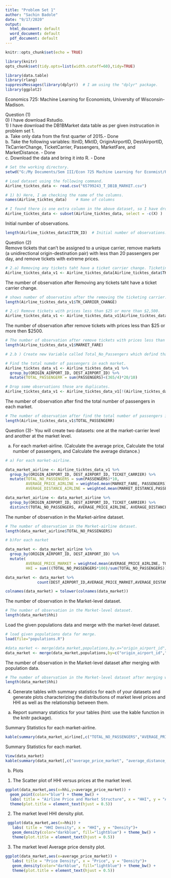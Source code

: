 ---
title: "Problem Set 1"
author: "Sachin Badole"
date: "9/17/2020"
output:
  html_document: default
  word_document: default
  pdf_document: default
---

```{r setup, include=FALSE}
knitr::opts_chunk$set(echo = TRUE)
```
```{r include=FALSE}
library(knitr)
opts_chunk$set(tidy.opts=list(width.cutoff=60),tidy=TRUE)

library(data.table)
library(rlang)
suppressMessages(library(dplyr))  # I am using the "dplyr" package.
library(ggplot2)

```

Economics 725: Machine Learning for Economists, University of Wisconsin-Madison. \

Question (1)\
0) I have download Rstudio. \
1) I have download the DB1BMarket data table as per given instrucation in problem set 1. \
 a. Take only data from the first quarter of 2015.- Done \
 b. Take the following variables: ItinID, MktID, OriginAirportID, DestAirportID, TkCarrierChange,        TicketCarrier, Passengers, MarketFare, and MarketDistance. - Done \
 c. Download the data and bring it into R. - Done

```{r} 
# Set the working directory.
setwd("G:/My Documents/Sem III/Econ 725 Machine Learning for Econmist/Problem Sets/Problem set 1")

# Load dataset using the following command.
Airline_ticktes_data <- read.csv("65799243_T_DB1B_MARKET.csv")

# 1) b) Here, I am checking the name of the columns.
names(Airline_ticktes_data)    # Name of columns

```

```{r}
# I found there is one extra column in the above dataset, so I have dropped it.
Airline_ticktes_data <- subset(Airline_ticktes_data, select = -c(X) )  
```
Initial number of observations.
```{r}
length(Airline_ticktes_data$ITIN_ID)  # Initial number of observations.
```

Question (2) \
Remove tickets that can't be assigned to a unique carrier, remove markets (a unidirectional origin-destination pair) with less than 20 passengers per day, and remove tickets with extreme prices.\

```{r}
# 2.a) Removing any tickets taht have a ticket carrier change. Ticketing Carrier Change Indicator (1=Yes)
Airline_ticktes_data_v1 <- Airline_ticktes_data[Airline_ticktes_data$TK_CARRIER_CHANGE==0,]
```

The number of observation after Removing any tickets taht have a ticket carrier change.
```{r}
# shows number of observatins after the removing the ticketing carrier.
length(Airline_ticktes_data_v1$TK_CARRIER_CHANGE) 
```

```{r}
# 2.c) Remove tickets with prices less than $25 or more than $2,500. 
Airline_ticktes_data_v1 <- Airline_ticktes_data_v1[Airline_ticktes_data_v1$MARKET_FARE>25 & Airline_ticktes_data_v1$MARKET_FARE<2500,]
```

The number of observation after remove tickets with prices less than $25 or more then $2500.
```{r}
# The number of observation after remove tickets with prices less than $25 or more then $2500.
length(Airline_ticktes_data_v1$MARKET_FARE)
```

```{r}
# 2.b ) Create new Variable called Total_No_Passengers which defind that passengers number multiply by 10 for each ticket.

# Find the total numebr of passengers in each market.
Airline_ticktes_data_v1 <- Airline_ticktes_data_v1 %>%
  group_by(ORIGIN_AIRPORT_ID, DEST_AIRPORT_ID) %>%
  mutate(TOTAL_PASSENGERR = sum(PASSENGERS)<(365/4)*20/10)

# Drop some observations those are duplicates.
Airline_ticktes_data_v1 <- Airline_ticktes_data_v1[!(Airline_ticktes_data_v1$TOTAL_PASSENGERR==TRUE),]
```

The number of observation after find the total number of passengers in each market.
```{r}
# The number of observation after find the total number of passengers in each market.
length(Airline_ticktes_data_v1$TOTAL_PASSENGERR)

```

Question (3)- You will create two datasets: one at the market-carrier level and another at the market level.

a) For each market-airline. (Calculate the average price, Calculate the total number of passengers, and Calculate the average distance.)\

```{r}
# a) For each market-airline.

data_market_airline <- Airline_ticktes_data_v1 %>%
  group_by(ORIGIN_AIRPORT_ID, DEST_AIRPORT_ID, TICKET_CARRIER) %>%
  mutate(TOTAL_NO_PASSENGERS = sum(PASSENGERS)*10, 
         AVERAGE_PRICE_AIRLINE = weighted.mean(MARKET_FARE, PASSENGERS),
         AVERAGE_DISTANCE_AIRLINE = weighted.mean(MARKET_DISTANCE,PASSENGERS))

data_market_airline <- data_market_airline %>% 
  group_by(ORIGIN_AIRPORT_ID, DEST_AIRPORT_ID, TICKET_CARRIER) %>%
  distinct(TOTAL_NO_PASSENGERS, AVERAGE_PRICE_AIRLINE, AVERAGE_DISTANCE_AIRLINE)
```

The number of observation in the Market-airline dataset.
```{r}
# The number of observation in the Market-airline dataset.
length(data_market_airline$TOTAL_NO_PASSENGERS)
```

```{r}
# b)For each market

data_market <- data_market_airline %>%
  group_by(ORIGIN_AIRPORT_ID, DEST_AIRPORT_ID) %>%
  mutate(
         AVERAGE_PRICE_MARKET = weighted.mean(AVERAGE_PRICE_AIRLINE, TOTAL_NO_PASSENGERS) ,                             AVERAGE_DISTANCE_MARKET = weighted.mean(AVERAGE_DISTANCE_AIRLINE, TOTAL_NO_PASSENGERS),
         HHI = sum(((TOTAL_NO_PASSENGERS*100)/sum(TOTAL_NO_PASSENGERS))^2))   

data_market <- data_market %>%
              count(DEST_AIRPORT_ID,AVERAGE_PRICE_MARKET,AVERAGE_DISTANCE_MARKET, HHI, sort = TRUE, name = "TOTAL_NO_FIRMS")

colnames(data_market) = tolower(colnames(data_market))
```

The number of observation in the Market-level dataset.
```{r}
# The number of observation in the Market-level dataset.
length(data_market$hhi)
```

Load the given populations data and merge with the market-level dataset.\
```{r}
# load given populations data for merge.
load(file="populations.R")

#data_market <- merge(data_market,populations,by.x="origin_airport_id", by.y="dest_airport_id")
data_market <- merge(data_market,populations,by=c("origin_airport_id","dest_airport_id"))
```

The number of observation in the Market-level dataset after merging with population data.
```{r}

# The number of observation in the Market-level dataset after merging with population data.
length(data_market$hhi)
```

4) Generate tables with summary statistics for each of your datasets and generate plots characterizing the distributions of market level prices and HHI as well as the relationship between them.\

a) Report summary statistics for your tables (hint: use the kable function in the knitr package).\

Summary Statistics for each market-airline.\

```{r}

kable(summary(data_market_airline[,c("TOTAL_NO_PASSENGERS","AVERAGE_PRICE_AIRLINE","AVERAGE_DISTANCE_AIRLINE")]))

```

Summary Statistics for each market.\

```{r}
View(data_market)
kable(summary(data_market[,c("average_price_market", "average_distance_market", "hhi", "market_size", "total_no_firms")]))
```

b) Plots\

1. The Scatter plot of HHI versus prices at the market level.\

```{r}
ggplot(data_market,aes(x=hhi,y=average_price_market)) + 
  geom_point(color="blue") + theme_bw() + 
  labs( title = "Airline Price and Market Structure", x = "HHI", y = "Average Price") +
  theme(plot.title = element_text(hjust = 0.5)) 
```  

2. The market level HHI density plot.\

```{r}
 ggplot(data_market,aes(x=hhi)) + 
   labs( title = "HHI Density", x = "HHI", y = "Density")+
   geom_density(color="darkblue", fill="lightblue") + theme_bw() +
   theme(plot.title = element_text(hjust = 0.5))
```

3. The market level Average price density plot.\

```{r} 
ggplot(data_market,aes(x=average_price_market)) + 
   labs( title = "Price Density", x = "Price", y = "Density")+
   geom_density(color="darkblue", fill="lightblue") + theme_bw() +
   theme(plot.title = element_text(hjust = 0.5))
```












